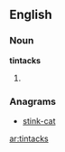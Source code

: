 ==English==

===Noun===
'''tintacks'''

# {{plural of|[[tintack]]}}

===Anagrams===
* [[stink-cat#English|stink-cat]]

[[ar:tintacks]]
